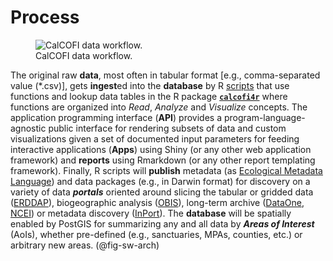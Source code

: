 # Process

```{=html}
<!-- Edit here:
[software architecture v2 | calcofi - Google Drawings](https://docs.google.com/drawings/d/10gMrYC7wIo0ahz94KjGh8rc-vP1Nim1MI-hZdUK9BL4/edit)
[software architecture | calcofi - Google Drawings](https://docs.google.com/drawings/d/11lyFRPZV5Jtk7RoNFe4zRjxUvSp9ZH56p2PSdDWfEcs/edit)
-->
```

![CalCOFI data workflow.](figs/sw_arch.svg){#fig-sw-arch}

The original raw **data**, most often in tabular format [e.g., comma-separated value (\*.csv)], gets **ingest**ed into the **database** by R [scripts](https://github.com/CalCOFI/scripts) that use functions and lookup data tables in the R package [**`calcofi4r`**](https://calcofi.github.io/calcofi4r/reference/index.html) where functions are organized into _Read_, _Analyze_ and _Visualize_ concepts. The application programming interface (**API**) provides a program-language-agnostic public interface for rendering subsets of data and custom visualizations given a set of documented input parameters for feeding interactive applications (**Apps**) using Shiny (or any other web application framework) and **reports** using Rmarkdown (or any other report templating framework). Finally, R scripts will **publish** metadata (as [Ecological Metadata Language](https://docs.ropensci.org/EML)) and data packages (e.g., in Darwin format) for discovery on a variety of data _**portals**_ oriented around slicing the tabular or gridded data ([ERDDAP](https://coastwatch.pfeg.noaa.gov/erddap/information.html)), biogeographic analysis ([OBIS](https://obis.org)), long-term archive ([DataOne](https://www.dataone.org), [NCEI](https://www.ncei.noaa.gov)) or metadata discovery ([InPort](https://www.fisheries.noaa.gov/inport/)). The **database** will be spatially enabled by PostGIS for summarizing any and all data by _**Areas of Interest**_ (AoIs), whether pre-defined (e.g., sanctuaries, MPAs, counties, etc.) or arbitrary new areas. (@fig-sw-arch)


